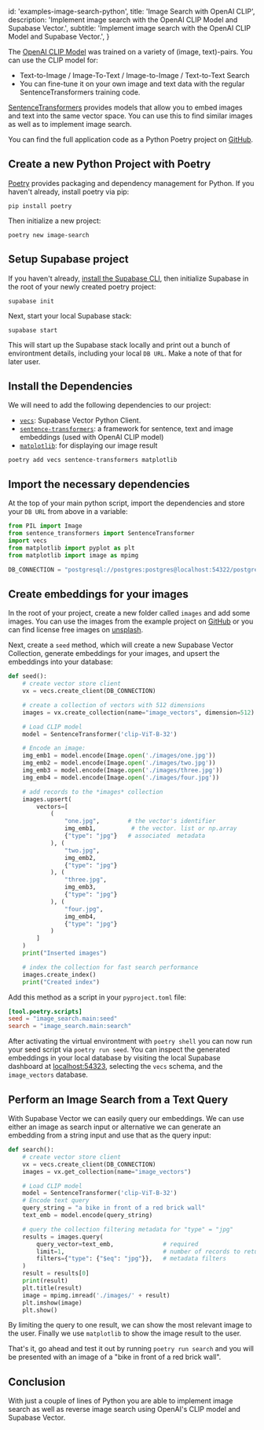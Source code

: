 
  id: 'examples-image-search-python',
  title: 'Image Search with OpenAI CLIP',
  description: 'Implement image search with the OpenAI CLIP Model and Supabase Vector.',
  subtitle: 'Implement image search with the OpenAI CLIP Model and Supabase Vector.',
}

The [OpenAI CLIP Model](https://github.com/openai/CLIP) was trained on a variety of (image, text)-pairs. You can use the CLIP model for:

- Text-to-Image / Image-To-Text / Image-to-Image / Text-to-Text Search
- You can fine-tune it on your own image and text data with the regular SentenceTransformers training code.

[SentenceTransformers](https://www.sbert.net/examples/applications/image-search/README.html) provides models that allow you to embed images and text into the same vector space. You can use this to find similar images as well as to implement image search.

You can find the full application code as a Python Poetry project on [GitHub](https://github.com/supabase/supabase/tree/master/examples/ai/image_search#image-search-with-supabase-vector).

## Create a new Python Project with Poetry

[Poetry](https://python-poetry.org/) provides packaging and dependency management for Python. If you haven't already, install poetry via pip:

```shell
pip install poetry
```

Then initialize a new project:

```shell
poetry new image-search
```

## Setup Supabase project

If you haven't already, [install the Supabase CLI](/docs/guides/cli), then initialize Supabase in the root of your newly created poetry project:

```shell
supabase init
```

Next, start your local Supabase stack:

```shell
supabase start
```

This will start up the Supabase stack locally and print out a bunch of environtment details, including your local `DB URL`. Make a note of that for later user.

## Install the Dependencies

We will need to add the following dependencies to our project:

- [`vecs`](https://github.com/supabase/vecs#vecs): Supabase Vector Python Client.
- [`sentence-transformers`](https://huggingface.co/sentence-transformers/clip-ViT-B-32): a framework for sentence, text and image embeddings (used with OpenAI CLIP model)
- [`matplotlib`](https://matplotlib.org/): for displaying our image result

```shell
poetry add vecs sentence-transformers matplotlib
```

## Import the necessary dependencies

At the top of your main python script, import the dependencies and store your `DB URL` from above in a variable:

```python
from PIL import Image
from sentence_transformers import SentenceTransformer
import vecs
from matplotlib import pyplot as plt
from matplotlib import image as mpimg

DB_CONNECTION = "postgresql://postgres:postgres@localhost:54322/postgres"
```

## Create embeddings for your images

In the root of your project, create a new folder called `images` and add some images. You can use the images from the example project on [GitHub](https://github.com/supabase/supabase/tree/master/examples/ai/image_search/images) or you can find license free images on [unsplash](https://unsplash.com).

Next, create a `seed` method, which will create a new Supabase Vector Collection, generate embeddings for your images, and upsert the embeddings into your database:

```python
def seed():
    # create vector store client
    vx = vecs.create_client(DB_CONNECTION)

    # create a collection of vectors with 512 dimensions
    images = vx.create_collection(name="image_vectors", dimension=512)

    # Load CLIP model
    model = SentenceTransformer('clip-ViT-B-32')

    # Encode an image:
    img_emb1 = model.encode(Image.open('./images/one.jpg'))
    img_emb2 = model.encode(Image.open('./images/two.jpg'))
    img_emb3 = model.encode(Image.open('./images/three.jpg'))
    img_emb4 = model.encode(Image.open('./images/four.jpg'))

    # add records to the *images* collection
    images.upsert(
        vectors=[
            (
                "one.jpg",        # the vector's identifier
                img_emb1,          # the vector. list or np.array
                {"type": "jpg"}   # associated  metadata
            ), (
                "two.jpg",
                img_emb2,
                {"type": "jpg"}
            ), (
                "three.jpg",
                img_emb3,
                {"type": "jpg"}
            ), (
                "four.jpg",
                img_emb4,
                {"type": "jpg"}
            )
        ]
    )
    print("Inserted images")

    # index the collection for fast search performance
    images.create_index()
    print("Created index")
```

Add this method as a script in your `pyproject.toml` file:

```toml
[tool.poetry.scripts]
seed = "image_search.main:seed"
search = "image_search.main:search"
```

After activating the virtual environtment with `poetry shell` you can now run your seed script via `poetry run seed`. You can inspect the generated embeddings in your local database by visiting the local Supabase dashboard at [localhost:54323](http://localhost:54323/project/default/editor), selecting the `vecs` schema, and the `image_vectors` database.

## Perform an Image Search from a Text Query

With Supabase Vector we can easily query our embeddings. We can use either an image as search input or alternative we can generate an embedding from a string input and use that as the query input:

```python
def search():
    # create vector store client
    vx = vecs.create_client(DB_CONNECTION)
    images = vx.get_collection(name="image_vectors")

    # Load CLIP model
    model = SentenceTransformer('clip-ViT-B-32')
    # Encode text query
    query_string = "a bike in front of a red brick wall"
    text_emb = model.encode(query_string)

    # query the collection filtering metadata for "type" = "jpg"
    results = images.query(
        query_vector=text_emb,              # required
        limit=1,                            # number of records to return
        filters={"type": {"$eq": "jpg"}},   # metadata filters
    )
    result = results[0]
    print(result)
    plt.title(result)
    image = mpimg.imread('./images/' + result)
    plt.imshow(image)
    plt.show()
```

By limiting the query to one result, we can show the most relevant image to the user. Finally we use `matplotlib` to show the image result to the user.

That's it, go ahead and test it out by running `poetry run search` and you will be presented with an image of a "bike in front of a red brick wall".

## Conclusion

With just a couple of lines of Python you are able to implement image search as well as reverse image search using OpenAI's CLIP model and Supabase Vector.


